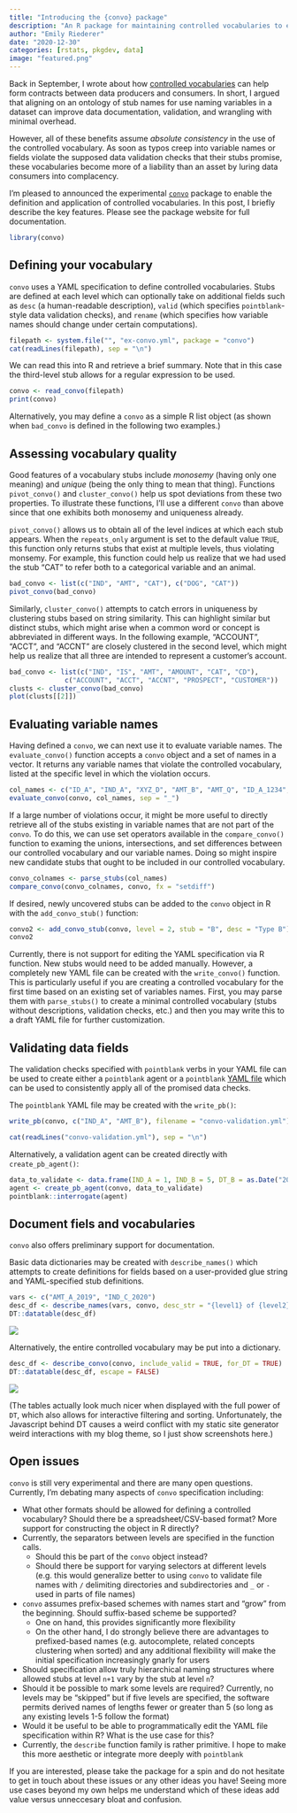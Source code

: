 ```yaml
---
title: "Introducing the {convo} package"
description: "An R package for maintaining controlled vocabularies to encode contracts between data producers and consumers"
author: "Emily Riederer"
date: "2020-12-30"
categories: [rstats, pkgdev, data]
image: "featured.png"
---
```


Back in September, I wrote about how [controlled vocabularies](/post/column-name-contracts) can help form contracts between data producers and consumers. In short, I argued that aligning on an ontology of stub names for use naming variables in a dataset can improve data documentation, validation, and wrangling with minimal overhead. 

However, all of these benefits assume *absolute consistency* in the use of the controlled vocabulary. As soon as typos creep into variable names or fields violate the supposed data validation checks that their stubs promise, these vocabularies become more of a liability than an asset by luring data consumers into complacency.

I'm pleased to announced the experimental [`convo`](https://emilyriederer.github.io/convo/index.html) package to enable the definition and application of controlled vocabularies. In this post, I briefly describe the key features. Please see the package website for full documentation.

```r
library(convo)
```

## Defining your vocabulary

`convo` uses a YAML specification to define controlled vocabularies. Stubs are defined at each level which can optionally take on additional fields such as `desc` (a human-readable description), `valid` (which specifies `pointblank`-style data validation checks), and `rename` (which specifies how variable names should change under certain computations).

```r
filepath <- system.file("", "ex-convo.yml", package = "convo")
cat(readLines(filepath), sep = "\n")
```

We can read this into R and retrieve a brief summary. Note that in this case the third-level stub allows for a regular expression to be used.

```r
convo <- read_convo(filepath)
print(convo)
```

Alternatively, you may define a `convo` as a simple R list object (as shown when `bad_convo` is defined in the following two examples.)

## Assessing vocabulary quality

Good features of a vocabulary stubs include *monosemy* (having only one meaning) and *unique* (being the only thing to mean that thing). Functions `pivot_convo()` and `cluster_convo()` help us spot deviations from these two properties. To illustrate these functions, I'll use a different `convo` than above since that one exhibits both monosemy and uniqueness already.

`pivot_convo()` allows us to obtain all of the level indices at which each stub appears. When the `repeats_only` argument is set to the default value `TRUE`, this function only returns stubs that exist at multiple levels, thus violating monsemy. For example, this function could help us realize that we had used the stub "CAT" to refer both to a categorical variable and an animal.

```r
bad_convo <- list(c("IND", "AMT", "CAT"), c("DOG", "CAT"))
pivot_convo(bad_convo)
```

Similarly, `cluster_convo()` attempts to catch errors in uniqueness by clustering stubs based on string similarity. This can highlight similar but distinct stubs, which might arise when a common word or concept is abbreviated in different ways. In the following example, "ACCOUNT", "ACCT", and "ACCNT" are closely clustered in the second level, which might help us realize that all three are intended to represent a customer's account. 

```r
bad_convo <- list(c("IND", "IS", "AMT", "AMOUNT", "CAT", "CD"),
              c("ACCOUNT", "ACCT", "ACCNT", "PROSPECT", "CUSTOMER"))
clusts <- cluster_convo(bad_convo)
plot(clusts[[2]])
```

## Evaluating variable names

Having defined a `convo`, we can next use it to evaluate variable names. The `evaluate_convo()` function accepts a `convo` object and a set of names in a vector. It returns any variable names that violate the controlled vocabulary, listed at the specific level in which the violation occurs.

```r
col_names <- c("ID_A", "IND_A", "XYZ_D", "AMT_B", "AMT_Q", "ID_A_1234", "ID_A_12")
evaluate_convo(convo, col_names, sep = "_")
```

If a large number of violations occur, it might be more useful to directly retrieve all of the stubs existing in variable names that are not part of the `convo`. To do this, we can use set operators available in the `compare_convo()` function to examing the unions, intersections, and set differences between our controlled vocabulary and our variable names. Doing so might inspire new candidate stubs that ought to be included in our controlled vocabulary.

```r
convo_colnames <- parse_stubs(col_names)
compare_convo(convo_colnames, convo, fx = "setdiff")
```

If desired, newly uncovered stubs can be added to the `convo` object in R with the `add_convo_stub()` function:

```r
convo2 <- add_convo_stub(convo, level = 2, stub = "B", desc = "Type B")
convo2 
```

Currently, there is not support for editing the YAML specification via R function. New stubs would need to be added manually. However, a completely new YAML file can be created with the `write_convo()` function. This is particularly useful if you are creating a controlled vocabulary for the first time based on an existing set of variables names. First, you may parse them with `parse_stubs()` to create a minimal controlled vocabulary (stubs without descriptions, validation checks, etc.) and then you may write this to a draft YAML file for further customization. 

## Validating data fields

The validation checks specified with `pointblank` verbs in your YAML file can be used to create either a `pointblank` agent or a `pointblank` [YAML file](https://rich-iannone.github.io/pointblank/reference/yaml_read_agent.html) which can be used to consistently apply all of the promised data checks. 

The `pointblank` YAML file may be created with the `write_pb()`:

```r
write_pb(convo, c("IND_A", "AMT_B"), filename = "convo-validation.yml")
```

```r
cat(readLines("convo-validation.yml"), sep = "\n")
```


Alternatively, a validation agent can be created directly with `create_pb_agent()`:

```r
data_to_validate <- data.frame(IND_A = 1, IND_B = 5, DT_B = as.Date("2020-01-01"))
agent <- create_pb_agent(convo, data_to_validate)
pointblank::interrogate(agent)
```

## Document fiels and vocabularies

`convo` also offers preliminary support for documentation. 

Basic data dictionaries may be created with `describe_names()` which attempts to create definitions for fields based on a user-provided glue string and YAML-specified stub definitions.

```r
vars <- c("AMT_A_2019", "IND_C_2020")
desc_df <- describe_names(vars, convo, desc_str = "{level1} of {level2} in given year")
DT::datatable(desc_df)
```

![](data-docs.PNG)

Alternatively, the entire controlled vocabulary may be put into a dictionary.

```r
desc_df <- describe_convo(convo, include_valid = TRUE, for_DT = TRUE)
DT::datatable(desc_df, escape = FALSE)
```

![](convo-docs.PNG)

(The tables actually look much nicer when displayed with the full power of `DT`, which also allows for interactive filtering and sorting. Unfortunately, the Javascript behind DT causes a weird conflict with my static site generator weird interactions with my blog theme, so I just show screenshots here.)

## Open issues

`convo` is still very experimental and there are many open questions. Currently, I'm debating many aspects of `convo` specification including:

- What other formats should be allowed for defining a controlled vocabulary? Should there be a spreadsheet/CSV-based format? More support for constructing the object in R directly?
- Currently, the separators between levels are specified in the function calls. 
  + Should this be part of the `convo` object instead? 
  + Should there be support for varying selectors at different levels (e.g. this would generalize better to using `convo` to validate file names with `/` delimiting directories and subdirectories and `_` or `-` used in parts of file names)
- `convo` assumes prefix-based schemes with names start and "grow" from the beginning. Should suffix-based scheme be supported?
  + One on hand, this provides significantly more flexibility
  + On the other hand, I do strongly believe there are advantages to prefixed-based names (e.g. autocomplete, related concepts clustering when sorted) and any additional flexibility will make the initial specification increasingly gnarly for users
- Should specification allow truly hierarchical naming structures where allowed stubs at level `n+1` vary by the stub at level `n`?
- Should it be possible to mark some levels are required? Currently, no levels may be "skipped" but if five levels are specified, the software permits derived names of lengths fewer or greater than 5 (so long as any existing levels 1-5 follow the format)
- Would it be useful to be able to programmatically edit the YAML file specification within R? What is the use case for this?
- Currently, the `describe` function family is rather primitive. I hope to make this more aesthetic or integrate more deeply with `pointblank`

If you are interested, please take the package for a spin and do not hesitate to get in touch about these issues or any other ideas you have! Seeing more use cases beyond my own helps me understand which of these ideas add value versus unneccesary bloat and confusion. 



